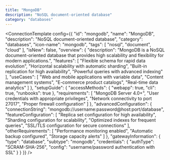 ```yaml
---
title: "MongoDB"
description: "NoSQL document-oriented database"
category: "databases"
---
```



<ConnectionTemplate config={{
  "id": "mongodb",
  "name": "MongoDB",
  "description": "NoSQL document-oriented database",
  "category": "databases",
  "icon-name": "mongodb",
  "tags": [
    "nosql",
    "document",
    "cloud"
  ],
  "isNew": false,
  "overview": {
    "description": "MongoDB is a NoSQL document-oriented database that provides high scalability and flexibility for modern applications.",
    "features": [
      "Flexible schema for rapid data evolution",
      "Horizontal scalability with automatic sharding",
      "Built-in replication for high availability",
      "Powerful queries with advanced indexing"
    ],
    "useCases": [
      "Web and mobile applications with variable data",
      "Content management systems",
      "E-commerce product catalogs",
      "Real-time data analytics"
    ]
  },
  "setupGuide": {
    "accessMethods": {
      "webapp": true,
      "cli": true,
      "runbooks": true
    },
    "requirements": [
      "MongoDB Server 4.0+",
      "User credentials with appropriate privileges",
      "Network connectivity to port 27017",
      "Proper firewall configuration"
    ]
  },
  "advancedConfiguration": {
    "connectionString": "mongodb://username:password@host:port/database",
    "featureConfiguration": [
      "Replica set configuration for high availability",
      "Sharding configuration for scalability",
      "Optimized indexes for frequent queries",
      "SSL/TLS configuration for secure connections"
    ],
    "otherRequirements": [
      "Performance monitoring enabled",
      "Automatic backup configured",
      "Storage capacity alerts"
    ]
  },
  "gatewayInformation": {
    "type": "database",
    "subtype": "mongodb",
    "credentials": {
      "authType": "SCRAM-SHA-256",
      "config": "username/password authentication with SSL"
    }
  }
}} />
